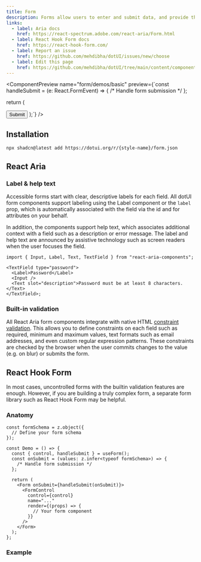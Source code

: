 ```yaml
---
title: Form
description: Forms allow users to enter and submit data, and provide them with feedback along the way.
links:
  - label: Aria docs
    href: https://react-spectrum.adobe.com/react-aria/Form.html
  - label: React Hook Form docs
    href: https://react-hook-form.com/
  - label: Report an issue
    href: https://github.com/mehdibha/dotUI/issues/new/choose
  - label: Edit this page
    href: https://github.com/mehdibha/dotUI/tree/main/content/components/buttons/toggle-button-group.mdx?plain=1
---
```


<ComponentPreview
  name="form/demos/basic"
  preview={`const handleSubmit = (e: React.FormEvent<HTMLFormElement>) => {
    /* Handle form submission */
  };
  
  return (
    <Form onSubmit={handleSubmit}>
      <TextField
        name="name"
        label="Name"
        description="Please enter your full name."
        minLength={2}
        isRequired
      />
      <Button variant="primary" type="submit">
        Submit
      </Button>
    </Form>
  );`}
/>

## Installation

```package-install
npx shadcn@latest add https://dotui.org/r/{style-name}/form.json
```

## React Aria

### Label & help text

Accessible forms start with clear, descriptive labels for each field. All dotUI form components support labeling using the Label component or the `label` prop, which is automatically associated with the field via the id and for attributes on your behalf.

In addition, the components support help text, which associates additional context with a field such as a description or error message. The label and help text are announced by assistive technology such as screen readers when the user focuses the field.

```tsx
import { Input, Label, Text, TextField } from "react-aria-components";

<TextField type="password">
  <Label>Password</Label>
  <Input />
  <Text slot="description">Password must be at least 8 characters.</Text>
</TextField>;
```

### Built-in validation

All React Aria form components integrate with native HTML [constraint validation](https://developer.mozilla.org/en-US/docs/Web/HTML/Constraint_validation). This allows you to define constraints on each field such as required, minimum and maximum values, text formats such as email addresses, and even custom regular expression patterns. These constraints are checked by the browser when the user commits changes to the value (e.g. on blur) or submits the form.

<ComponentPreview name="form/demos/react-aria" />

## React Hook Form

In most cases, uncontrolled forms with the builtin validation features are enough. However, if you are building a truly complex form, a separate form library such as React Hook Form may be helpful.

### Anatomy

```tsx
const formSchema = z.object({
  // Define your form schema
});

const Demo = () => {
  const { control, handleSubmit } = useForm();
  const onSubmit = (values: z.infer<typeof formSchema>) => {
    /* Handle form submission */
  };

  return (
    <Form onSubmit={handleSubmit(onSubmit)}>
      <FormControl
        control={control}
        name="..."
        render={(props) => {
          // Your form component
        }}
      />
    </Form>
  );
};
```

### Example

<ComponentPreview name="form/demos/react-hook-form" />
